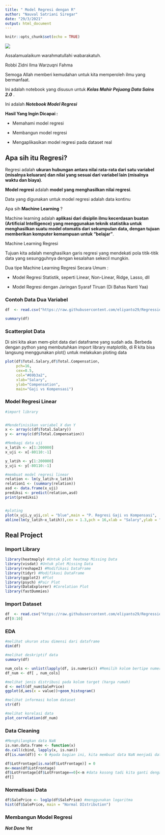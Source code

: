 ---
title: " Model Regresi dengan R"
author: "Nauval Satriani Siregar"
date: "29/3/2021"
output: html_document
---

```{r setup, include=FALSE}
knitr::opts_chunk$set(echo = TRUE)
```
![](E:\Kuliah\PSDS 2.0\Tugas 3\Header KM 0301.png)

Assalamualaikum warahmatullahi wabarakatuh.

Robbi Zidni Ilma Warzuqni Fahma

Semoga Allah memberi kemudahan untuk kita memperoleh ilmu yang bermanfaat.

Ini adalah notebook yang disusun untuk ***Kelas Mahir Pejuang Data Sains 2.0*** .

Ini adalah ***Notebook Model Regresi***

**Hasil Yang Ingin Dicapai :**

- Memahami model regresi

- Membangun model regresi

- Mengaplikasikan model regresi pada dataset real



## **Apa sih itu Regresi?**

Regresi adalah **ukuran hubungan antara nilai rata-rata dari satu variabel (misalnya keluaran) dan nilai yang sesuai dari variabel lain (misalnya waktu dan biaya)**.

**Model regresi** adalah **model yang menghasilkan nilai regresi**.

Data yang digunakan untuk model regresi adalah data kontinu

Apa sih **Machine Learning** ?

Machine learning adalah **aplikasi dari disiplin ilmu kecerdasan buatan (Artificial Intelligence) yang menggunakan teknik statistika untuk menghasilkan suatu model otomatis dari sekumpulan data, dengan tujuan memberikan komputer kemampuan untuk "belajar"**.

Machine Learning Regresi

Tujuan kita adalah menghasilkan garis regresi yang mendekati pola titik-titik data yang sesungguhnya dengan kesalahan sekecil mungkin.

Dua tipe Machine Learning Regresi Secara Umum :

- Model Regresi Statistik, seperti Linear, Non-Linear, Ridge, Lasso, dll

- Model Regresi dengan Jaringan Syaraf Tiruan (Di Bahas Nanti Yaa)

### **Contoh Data Dua Variabel**
```{r}
df  <- read.csv("https://raw.githubusercontent.com/eliyanto29/Regression-Analysis/master/datacontoh.csv", stringsAsFactors = T)
```
```{r}
summary(df)
```
### Scatterplot Data
Di sini kita akan mem-plot data dari dataframe yang sudah ada. Berbeda dengan python yang membutuhkan import library matplotlib, di R kita bisa langsung menggunakan plot() untuk melakukan ploting data

```{r}
plot(df$Total.Salary,df$Total.Compensation,
     pch=16,
     cex=0.5,
     col="#69b3a2",
     xlab="Salary",
     ylab="Compensation",
     main="Gaji vs Kompensasi")

```

### Model Regresi Linear
```{r}
#import library


#Mendefinisikan variabel X dan Y
x <- array(c(df$Total.Salary))
y <- array(c(df$Total.Compensation))

#Membagi data uji
x_latih <- x[1:200000]
x_uji <- x[-80110:-1]

y_latih <- y[1:200000]
y_uji <- y[-80110:-1]

#membuat model regresi linear
relation <- lm(y_latih~x_latih)
relation1 <- (summary(relation))
asd <- data.frame(x_uji)
prediksi <- predict(relation,asd)
print(prediksi)


#ploting
plot(x_uji,y_uji,col = "blue",main = "P. Regresi Gaji vs Kompensasi",
abline(lm(y_latih~x_latih)),cex = 1.3,pch = 16,xlab = "Salary",ylab = "Compentation")

```

## **Real Project**
### Import Library
```{r}
library(heatmaply) #Untuk plot heatmap Missing Data
library(visdat) #Untuk plot Missing Data
library(reshape2) #Modifikasi DataFrame
library(tidyr) #Modifikasi DataFrame
library(ggplot2) #Plot
library(psych) #Pair Plot
library(DataExplorer) #Corelation Plot
library(fastDummies)
```
### Import Dataset
```{r}
df  <- read.csv("https://raw.githubusercontent.com/eliyanto29/Regression-Analysis/master/train.csv", stringsAsFactors = T)
df[0:10]
```
### EDA
```{r}
#melihat ukuran atau dimensi dari dataframe
dim(df)

#melihat deskriptif data
summary(df)

num_cols <- unlist(lapply(df, is.numeric)) #Memilih kolom bertipe numerik
df_num <- df[ , num_cols]

#melihat jenis distribusi pada kolom target (harga rumah)
d <- melt(df_num$SalePrice)
ggplot(d,aes(x = value))+geom_histogram()

#melihat informasi kolom dataset
str(df)

#melihat korelasi data
plot_correlation(df_num)

```

### Data Cleaning
```{r}
#Menghilangkan data NaN
is.nan.data.frame <- function(x)
do.call(cbind, lapply(x, is.nan))
df[is.nan(df)] <- 0 #pada bagian ini, kita membuat data NaN menjadi data kosong

df$LotFrontage[is.na(df$LotFrontage)] = 0
m<-mean(df$LotFrontage)
df$LotFrontage[df$LotFrontage==0]<-m #data kosong tadi kita ganti dengan nilai rata-ratanya
df[]
```
### Normalisasi Data
```{r}
df$SalePrice <- log1p(df$SalePrice) #menggunakan logaritma
hist(df$SalePrice, main = "Normal DIstribution")
```
### Membangun Model Regresi
***Not Done Yet***
